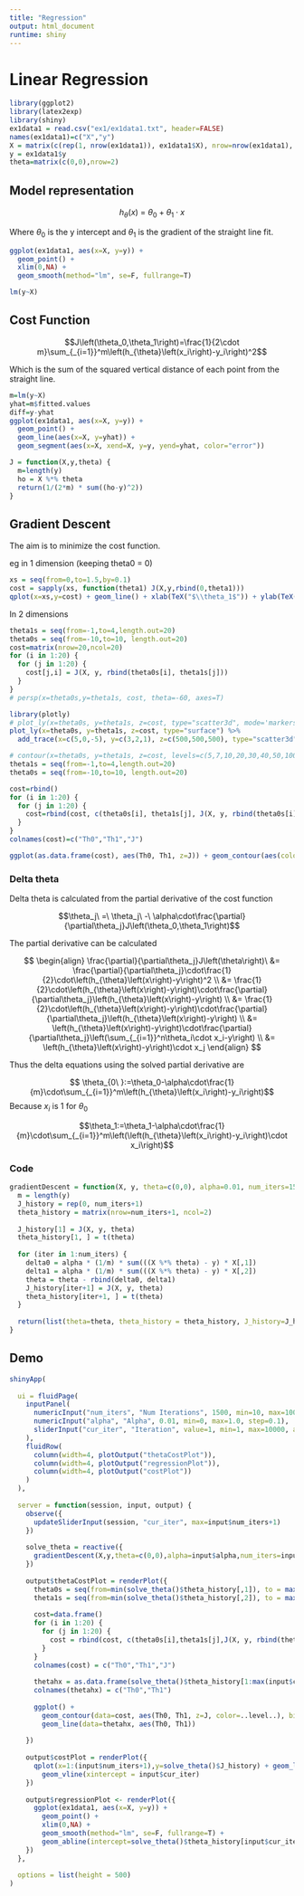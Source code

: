 ```yaml
---
title: "Regression"
output: html_document
runtime: shiny
---
```


# Linear Regression

```r
library(ggplot2)
library(latex2exp)
library(shiny)
ex1data1 = read.csv("ex1/ex1data1.txt", header=FALSE)
names(ex1data1)=c("X","y")
X = matrix(c(rep(1, nrow(ex1data1)), ex1data1$X), nrow=nrow(ex1data1), byrow=F)
y = ex1data1$y
theta=matrix(c(0,0),nrow=2)
```


## Model representation

$$h_{\theta}\left(x\right)\ =\ \theta_0+\theta_1\cdot x$$

Where $\theta_0$ is the y intercept and $\theta_1$ is the gradient of the straight line fit.

```r
ggplot(ex1data1, aes(x=X, y=y)) + 
  geom_point() +
  xlim(0,NA) +
  geom_smooth(method="lm", se=F, fullrange=T)
```

```r
lm(y~X)
```


## Cost Function

$$J\left(\theta_0,\theta_1\right)=\frac{1}{2\cdot m}\sum_{_{i=1}}^m\left(h_{\theta}\left(x_i\right)-y_i\right)^2$$

Which is the sum of the squared vertical distance of each point from the straight line.

```r
m=lm(y~X)
yhat=m$fitted.values
diff=y-yhat
ggplot(ex1data1, aes(x=X, y=y)) + 
  geom_point() +
  geom_line(aes(x=X, y=yhat)) +
  geom_segment(aes(x=X, xend=X, y=y, yend=yhat, color="error"))
```


```r
J = function(X,y,theta) {
  m=length(y)
  ho = X %*% theta
  return(1/(2*m) * sum((ho-y)^2))
}
```


## Gradient Descent

The aim is to minimize the cost function.

eg in 1 dimension (keeping theta0 = 0)

```r
xs = seq(from=0,to=1.5,by=0.1)
cost = sapply(xs, function(theta1) J(X,y,rbind(0,theta1)))
qplot(x=xs,y=cost) + geom_line() + xlab(TeX("$\\theta_1$")) + ylab(TeX("$J\\left(\\theta_0=0, \\theta_1\\right)"))

```

In 2 dimensions

```r
theta1s = seq(from=-1,to=4,length.out=20)
theta0s = seq(from=-10,to=10, length.out=20)
cost=matrix(nrow=20,ncol=20)
for (i in 1:20) {
  for (j in 1:20) {
    cost[j,i] = J(X, y, rbind(theta0s[i], theta1s[j]))
  }
}
# persp(x=theta0s,y=theta1s, cost, theta=-60, axes=T)

library(plotly)
# plot_ly(x=theta0s, y=theta1s, z=cost, type="scatter3d", mode='markers+lines')
plot_ly(x=theta0s, y=theta1s, z=cost, type="surface") %>% 
  add_trace(x=c(5,0,-5), y=c(3,2,1), z=c(500,500,500), type="scatter3d", mode="lines")
```

```r
# contour(x=theta0s, y=theta1s, z=cost, levels=c(5,7,10,20,30,40,50,100,200,300))
theta1s = seq(from=-1,to=4,length.out=20)
theta0s = seq(from=-10,to=10, length.out=20)

cost=rbind()
for (i in 1:20) {
  for (j in 1:20) {
    cost=rbind(cost, c(theta0s[i], theta1s[j], J(X, y, rbind(theta0s[i], theta1s[j]))))
  }
}
colnames(cost)=c("Th0","Th1","J")

ggplot(as.data.frame(cost), aes(Th0, Th1, z=J)) + geom_contour(aes(color=..level..), binwidth=10)

```

### Delta theta

Delta theta is calculated from the partial derivative of the cost function

$$\theta_j\ =\ \theta_j\ -\ \alpha\cdot\frac{\partial}{\partial\theta_j}J\left(\theta_0,\theta_1\right)$$

The partial derivative can be calculated

$$
\begin{align}
\frac{\partial}{\partial\theta_j}J\left(\theta\right)\ &= \frac{\partial}{\partial\theta_j}\cdot\frac{1}{2}\cdot\left(h_{\theta}\left(x\right)-y\right)^2 \\
&= \frac{1}{2}\cdot\left(h_{\theta}\left(x\right)-y\right)\cdot\frac{\partial}{\partial\theta_j}\left(h_{\theta}\left(x\right)-y\right) \\
&= \frac{1}{2}\cdot\left(h_{\theta}\left(x\right)-y\right)\cdot\frac{\partial}{\partial\theta_j}\left(h_{\theta}\left(x\right)-y\right) \\
&= \left(h_{\theta}\left(x\right)-y\right)\cdot\frac{\partial}{\partial\theta_j}\left(\sum_{_{i=1}}^n\theta_i\cdot x_i-y\right) \\
&= \left(h_{\theta}\left(x\right)-y\right)\cdot x_j
\end{align}
$$

Thus the delta equations using the solved partial derivative are

$$ \theta_{0\ }:=\theta_0-\alpha\cdot\frac{1}{m}\cdot\sum_{_{i=1}}^m\left(h_{\theta}\left(x_i\right)-y_i\right)$$
Because $x_i$ is 1 for $\theta_0$

$$\theta_1:=\theta_1-\alpha\cdot\frac{1}{m}\cdot\sum_{_{i=1}}^m\left(\left(h_{\theta}\left(x_i\right)-y_i\right)\cdot x_i\right)$$

### Code

```r
gradientDescent = function(X, y, theta=c(0,0), alpha=0.01, num_iters=1500) {
  m = length(y)
  J_history = rep(0, num_iters+1)
  theta_history = matrix(nrow=num_iters+1, ncol=2)
  
  J_history[1] = J(X, y, theta)
  theta_history[1, ] = t(theta)
  
  for (iter in 1:num_iters) {
    delta0 = alpha * (1/m) * sum(((X %*% theta) - y) * X[,1])
    delta1 = alpha * (1/m) * sum(((X %*% theta) - y) * X[,2])
    theta = theta - rbind(delta0, delta1)
    J_history[iter+1] = J(X, y, theta)
    theta_history[iter+1, ] = t(theta)
  }
  
  return(list(theta=theta, theta_history = theta_history, J_history=J_history))
}
```

## Demo

```r

shinyApp(
  
  ui = fluidPage(
    inputPanel(
      numericInput("num_iters", "Num Iterations", 1500, min=10, max=10000, step=100),
      numericInput("alpha", "Alpha", 0.01, min=0, max=1.0, step=0.1),
      sliderInput("cur_iter", "Iteration", value=1, min=1, max=10000, animate=animationOptions(interval=200, loop=T))
    ),
    fluidRow(
      column(width=4, plotOutput("thetaCostPlot")),
      column(width=4, plotOutput("regressionPlot")),
      column(width=4, plotOutput("costPlot"))
    )
  ),
  
  server = function(session, input, output) {
    observe({
      updateSliderInput(session, "cur_iter", max=input$num_iters+1)
    })
    
    solve_theta = reactive({
      gradientDescent(X,y,theta=c(0,0),alpha=input$alpha,num_iters=input$num_iters)
    })
    
    output$thetaCostPlot = renderPlot({
      theta0s = seq(from=min(solve_theta()$theta_history[,1]), to = max(solve_theta()$theta_history[,1]), length.out=20)
      theta1s = seq(from=min(solve_theta()$theta_history[,2]), to = max(solve_theta()$theta_history[,2]), length.out=20)
      
      cost=data.frame()
      for (i in 1:20) {
        for (j in 1:20) {
          cost = rbind(cost, c(theta0s[i],theta1s[j],J(X, y, rbind(theta0s[i], theta1s[j]))))
        }
      }
      colnames(cost) = c("Th0","Th1","J")
      
      thetahx = as.data.frame(solve_theta()$theta_history[1:max(input$cur_iter,5), ])
      colnames(thetahx) = c("Th0","Th1")
      
      ggplot() +
        geom_contour(data=cost, aes(Th0, Th1, z=J, color=..level..), binwidth=1) +
        geom_line(data=thetahx, aes(Th0, Th1))
      
    })
    
    output$costPlot = renderPlot({
      qplot(x=1:(input$num_iters+1),y=solve_theta()$J_history) + geom_line() + xlab("Iteration") + ylab("J (cost)") +
        geom_vline(xintercept = input$cur_iter)
    })
    
    output$regressionPlot <- renderPlot({
      ggplot(ex1data1, aes(x=X, y=y)) + 
        geom_point() +
        xlim(0,NA) +
        geom_smooth(method="lm", se=F, fullrange=T) +
        geom_abline(intercept=solve_theta()$theta_history[input$cur_iter, 1], slope=solve_theta()$theta_history[input$cur_iter,2])
    })
  },
  
  options = list(height = 500)
)
```


